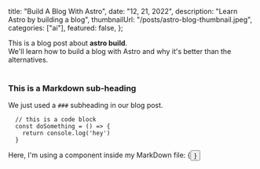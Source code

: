   title: "Build A Blog With Astro",
  date: "12, 21, 2022",
  description: "Learn Astro by building a blog",
  thumbnailUrl: "/posts/astro-blog-thumbnail.jpeg",
  categories: ["ai"],
  featured: false,
};

<div>
  This is a blog post about <strong>astro build</strong>. <br />
  We'll learn how to build a blog with Astro and why it's better than the alternatives.
</div>

<br />

### This is a Markdown sub-heading

We just used a `###` subheading in our blog post.

```
  // this is a code block
  const doSomething = () => {
    return console.log('hey')
  }
```

<div>Here, I'm using a component inside my MarkDown file: {<Button text={"Click me"} />}</div>
